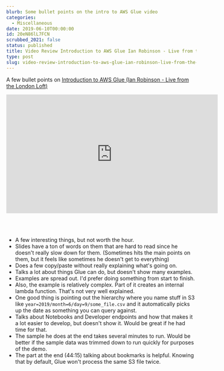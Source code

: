 ```yaml
---
blurb: Some bullet points on the intro to AWS Glue video
categories:
  - Miscellaneous
date: 2019-06-10T00:00:00
id: 20eN86lL7FCN
scrubbed_2021: false
status: published
title: Video Review Introduction to AWS Glue Ian Robinson - Live from the London Loft
type: post
slug: video-review-introduction-to-aws-glue-ian-robinson-live-from-the-london-loft--20en86ll7fcn
---
```


A few bullet points on [Introduction to AWS Glue (Ian Robinson - Live from the London Loft)](https://www.youtube.com/watch?v=CMjycQ_3M14)

<div class="videoWrapper_16x9">
<iframe width="560" height="315" src="https://www.youtube.com/embed/CMjycQ_3M14" frameborder="0" allow="accelerometer; autoplay; encrypted-media; gyroscope; picture-in-picture" allowfullscreen></iframe>
</div>

<br /><br />

- A few interesting things, but not worth the hour. 
- Slides have a ton of words on them that are hard to read since he doesn't really slow down for them. (Sometimes hits the main points on them, but it feels like sometimes he doesn't get to everything)
- Does a few copy/paste without really explaining what's going on. 
- Talks a lot about things Glue can do, but doesn't show many examples. 
- Examples are spread out. I'd prefer doing something from start to finish. 
- Also, the example is relatively complex. Part of it creates an internal lambda function. That's not very well explained. 
- One good thing is pointing out the hierarchy where you name stuff in S3 like `year=2019/month=6/day=9/some_file.csv` and it automatically picks up the date as something you can query against. 
- Talks about Notebooks and Developer endpoints and how that makes it a lot easier to develop, but doesn't show it. Would be great if he had time for that.
- The sample he does at the end takes several minutes to run. Would be better if the sample data was trimmed down to run quickly for purposes of the demo. 
- The part at the end (44:15) talking about bookmarks is helpful. Knowing that by default, Glue won't process the same S3 file twice.